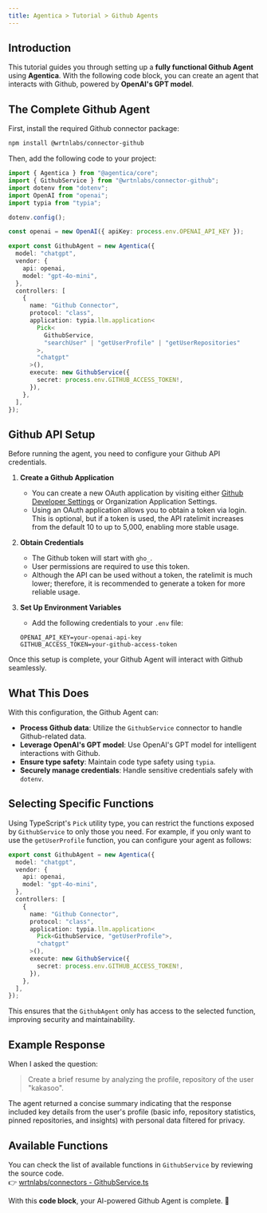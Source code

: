 ```yaml
---
title: Agentica > Tutorial > Github Agents  
---
```


## Introduction

This tutorial guides you through setting up a **fully functional Github Agent** using **Agentica**. With the following code block, you can create an agent that interacts with Github, powered by **OpenAI's GPT model**.

## The Complete Github Agent

First, install the required Github connector package:

```bash
npm install @wrtnlabs/connector-github
```

Then, add the following code to your project:

```typescript
import { Agentica } from "@agentica/core";
import { GithubService } from "@wrtnlabs/connector-github";
import dotenv from "dotenv";
import OpenAI from "openai";
import typia from "typia";

dotenv.config();

const openai = new OpenAI({ apiKey: process.env.OPENAI_API_KEY });

export const GithubAgent = new Agentica({
  model: "chatgpt",
  vendor: {
    api: openai,
    model: "gpt-4o-mini",
  },
  controllers: [
    {
      name: "Github Connector",
      protocol: "class",
      application: typia.llm.application<
        Pick<
          GithubService,
          "searchUser" | "getUserProfile" | "getUserRepositories"
        >,
        "chatgpt"
      >(),
      execute: new GithubService({
        secret: process.env.GITHUB_ACCESS_TOKEN!,
      }),
    },
  ],
});
```

## Github API Setup

Before running the agent, you need to configure your Github API credentials.

1. **Create a Github Application**  
   - You can create a new OAuth application by visiting either [Github Developer Settings](https://github.com/settings/developers) or Organization Application Settings.
   - Using an OAuth application allows you to obtain a token via login. This is optional, but if a token is used, the API ratelimit increases from the default 10 to up to 5,000, enabling more stable usage.

2. **Obtain Credentials**  
   - The Github token will start with `gho_`.
   - User permissions are required to use this token.
   - Although the API can be used without a token, the ratelimit is much lower; therefore, it is recommended to generate a token for more reliable usage.

3. **Set Up Environment Variables**  
   - Add the following credentials to your `.env` file:

   ```env
   OPENAI_API_KEY=your-openai-api-key
   GITHUB_ACCESS_TOKEN=your-github-access-token
   ```

Once this setup is complete, your Github Agent will interact with Github seamlessly.

## What This Does

With this configuration, the Github Agent can:

- **Process Github data**: Utilize the `GithubService` connector to handle Github-related data.
- **Leverage OpenAI's GPT model**: Use OpenAI's GPT model for intelligent interactions with Github.
- **Ensure type safety**: Maintain code type safety using `typia`.
- **Securely manage credentials**: Handle sensitive credentials safely with `dotenv`.

## Selecting Specific Functions

Using TypeScript's `Pick` utility type, you can restrict the functions exposed by `GithubService` to only those you need. For example, if you only want to use the `getUserProfile` function, you can configure your agent as follows:

```typescript
export const GithubAgent = new Agentica({
  model: "chatgpt",
  vendor: {
    api: openai,
    model: "gpt-4o-mini",
  },
  controllers: [
    {
      name: "Github Connector",
      protocol: "class",
      application: typia.llm.application<
        Pick<GithubService, "getUserProfile">,
        "chatgpt"
      >(),
      execute: new GithubService({
        secret: process.env.GITHUB_ACCESS_TOKEN!,
      }),
    },
  ],
});
```

This ensures that the `GithubAgent` only has access to the selected function, improving security and maintainability.

## Example Response

When I asked the question:

> Create a brief resume by analyzing the profile, repository of the user "kakasoo".

The agent returned a concise summary indicating that the response included key details from the user's profile (basic info, repository statistics, pinned repositories, and insights) with personal data filtered for privacy.

## Available Functions

You can check the list of available functions in `GithubService` by reviewing the source code.  
👉 [wrtnlabs/connectors - GithubService.ts](https://github.com/wrtnlabs/connectors/blob/main/packages/github/src/GithubService.ts)

With this **code block**, your AI-powered Github Agent is complete. 🚀